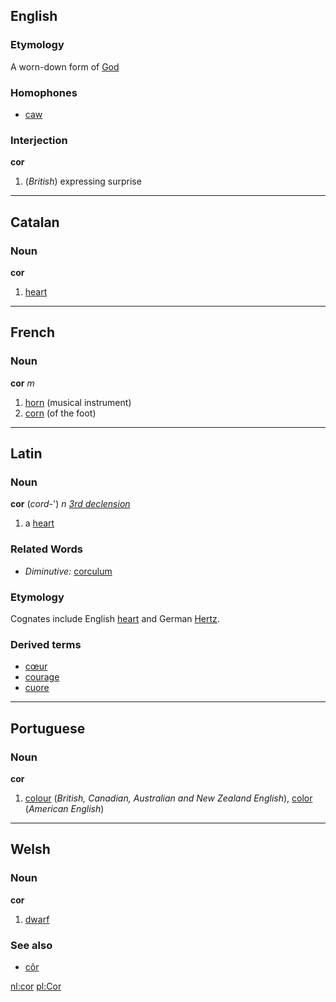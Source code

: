 ==English==
===Etymology===
A worn-down form of [[God]]

===Homophones===
*[[caw]]

===Interjection===
'''cor'''

#(''British'') expressing surprise

----
==Catalan==
===Noun===
'''cor'''

#[[heart]]

----
==French==
===Noun===
'''cor''' ''m''

#[[horn]] (musical instrument)
#[[corn]] (of the foot)
----

==Latin==
===Noun===
'''cor''' (''cord-''') ''n'' ''[[Wiktionary Appendix:Latin third declension|3rd declension]]''

#a [[heart]]
===Related Words===
*''Diminutive:'' [[corculum]]
===Etymology===
Cognates include English [[heart]] and German [[Hertz]].
===Derived terms===
*[[cœur]]
*[[courage]]
*[[cuore]]

----

==Portuguese==
===Noun===
'''cor'''

#[[colour]] (''British, Canadian, Australian and New Zealand English''), [[color]] (''American English'')

----

==Welsh==
===Noun===
'''cor'''

# [[dwarf]]

===See also===
*[[côr]]

[[nl:cor]]
[[pl:Cor]]